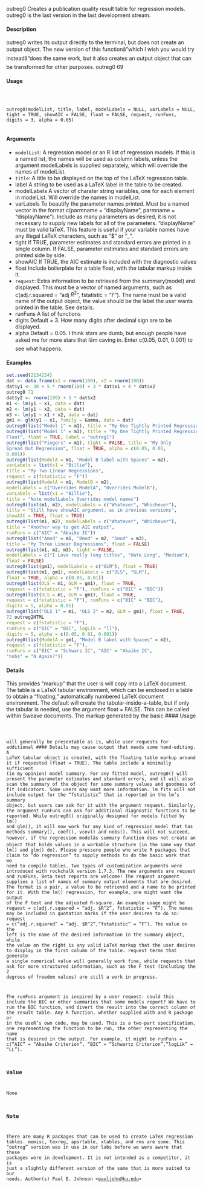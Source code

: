 outreg0 Creates a publication quality result table for regression models. outreg0
is the last version in the last development stream.

#### Description

outreg0 writes its output directly to the terminal, but does not create an output object. The new
version of this functionâwhich I wish you would try insteadâdoes the same work, but it also creates
an output object that can be transformed for other purposes.
outreg0 69

#### Usage
<pre><code>


outreg0(modelList, title, label, modelLabels = NULL, varLabels = NULL,
tight = TRUE, showAIC = FALSE, float = FALSE, request, runFuns,
digits = 3, alpha = 0.05)

</code></pre>
#### Arguments

* ``modelList``: A regression model or an R list of regression models. If this is a named list, the names will be used as column labels, unless the argument modelLabels is supplied separately, which will override the names of modelList.
* ``title``:    A title to be displayed on the top of the LaTeX regression table.
* label A string to be used as a LaTeX label in the table to be created.
* modelLabels A vector of charater string variables, one for each element in modelList. Will
override the names in modelList.
* varLabels To beautify the parameter names printed. Must be a named vector in the format
c(parmname = "displayName", parmname = "displayName"). Include as many
parameters as desired, it is not necessary to supply new labels for all of the parameters. "displayName" must be valid laTeX. This feature is useful if your variable names have any illegal LaTeX characters, such as "$" or "\_".
* tight If TRUE, parameter estimates and standard errors are printed in a single column. If FALSE, parameter estimates and standard errors are printed side by side.
* showAIC If TRUE, the AIC estimate is included with the diagnostic values
* float Include boilerplate for a table float, with the tabular markup inside it.
* ``request``: Extra information to be retrieved from the summary(model) and displayed. This
must be a vector of named arguments, such as c(adj.r.squared = "adj $R^2$",
fstatistic = "F"). The name must be a valid name of the output object, the value
should be the label the user wants printed in the table. See details.
* runFuns A list of functions
* digits Default = 3. How many digits after decimal sign are to be displayed.
* alpha Default = 0.05. I think stars are dumb, but enough people have asked me for more stars that Iâm caving in. Enter c(0.05, 0.01, 0.001) to see what happens.



#### Examples
```r


set.seed(2134234)
dat <- data.frame(x1 = rnorm(100), x2 = rnorm(100))
dat$y1 <- 30 + 5 * rnorm(100) + 3 * dat$x1 + 4 * dat$x2
outreg0 71
dat$y2 <- rnorm(100) + 5 * dat$x2
m1 <- lm(y1 ~ x1, data = dat)
m2 <- lm(y1 ~ x2, data = dat)
m3 <- lm(y1 ~ x1 + x2, data = dat)
gm1 <- glm(y1 ~ x1, family = Gamma, data = dat)
outreg0(list("Model 1" = m1), title = "My One Tightly Printed Regression")
outreg0(list("Model 1" = m1), title = "My One Tightly Printed Regression in a
Float", float = TRUE, label = "outreg1")
outreg0(list("Fingers" = m1), tight = FALSE, title = "My Only
Spread Out Regression", float = TRUE, alpha = c(0.05, 0.01,
0.001))
outreg0(list(ModelA = m1, "Model B label with Spaces" = m2),
varLabels = list(x1 = "Billie"),
title = "My Two Linear Regressions",
request = c(fstatistic = "F"))
outreg0(list(ModelA = m1, ModelB = m2),
modelLabels = c("Overrides ModelA", "Overrides ModelB"),
varLabels = list(x1 = "Billie"),
title = "Note modelLabels Overrides model names")
outreg0(list(m1, m2), modelLabels = c("Whatever", "Whichever"),
title = "Still have showAIC argument, as in previous versions",
showAIC = TRUE, float = TRUE)
outreg0(list(m1, m2), modelLabels = c("Whatever", "Whichever"),
title = "Another way to get AIC output",
runFuns = c("AIC" = "Akaike IC"))
outreg0(list("Amod" = m1, "Bmod" = m2, "Gmod" = m3),
title = "My Three Linear Regressions", float = FALSE)
outreg0(list(m1, m2, m3), tight = FALSE,
modelLabels = c("I Love really long titles", "Hate Long", "Medium"),
float = FALSE)
outreg0(list(gm1), modelLabels = c("GLM"), float = TRUE)
outreg0(list(m1, gm1), modelLabels = c("OLS", "GLM"),
float = TRUE, alpha = c(0.05, 0.01))
outreg0(list(OLS = m1, GLM = gm1), float = TRUE,
request = c(fstatistic = "F"), runFuns = c("BIC" = "BIC"))
outreg0(list(OLS = m1, GLM = gm1), float = TRUE,
request = c(fstatistic = "F"), runFuns = c("BIC" = "BIC"),
digits = 5, alpha = 0.01)
outreg0(list("OLS 1" = m1, "OLS 2" = m2, GLM = gm1), float = TRUE,
72 outreg2HTML
request = c(fstatistic = "F"),
runFuns = c("BIC" = "BIC", logLik = "ll"),
digits = 5, alpha = c(0.05, 0.01, 0.001))
outreg0(list(ModelA = gm1, "Model B label with Spaces" = m2),
request = c(fstatistic = "F"),
runFuns = c("BIC" = "Schwarz IC", "AIC" = "Akaike IC",
"nobs" = "N Again?"))
```

#### Details

This provides "markup" that the user is will copy into a LaTeX document. The table is a LaTeX
tabular environment, which can be enclosed in a table to obtain a "floating," automatically numbered
LaTeX document environment. The default will create the tabular-inside-a-table, but if only the
tabular is needed, use the argument float = FALSE. This can be called within Sweave documents.
The markup generated by the basic 
#### Usage
<pre><code>

 will generally be presentable as is, while user requests for
additional 
#### Details
 may cause output that needs some hand-editing.
A LaTeX tabular object is created, with the floating table markup around it if requested (float =
TRUE).
The table include a minimally sufficient (in my opinion) model summary. For any fitted model,
outreg0() will present the parameter estimates and standard errors, and it will also scan the summary
of the object for some summary values and goodness of fit indicators. Some users may want more information. lm fits will not include output for the "fstatistic" that is reported in the lm's summary object, but users can ask for it with the argument request. Similarly, the argument runFuns can ask for additional diagnostic functions to be reported.
While outreg0() originally designed for models fitted by lm() and glm(), it will now work for any kind of regression model that has methods summary(), coef(), vcov() and nobs(). This will not succeed, however, if the regression modelâs summary function does not create an object that holds values in a workable structure (in the same way that lm() and glm() do). Please pressure
people who write R packages that claim to "do regression" to supply methods to do the basic work
that we need to compile tables.
Two types of customization 
arguments
 were introduced with rockchalk version 1.7.3. The new
arguments  are request and runFuns. Beta test reports are welcome!
The request argument supplies a list of names of summary output elements that are desired. The format is a pair, a value to be retrieved and a name to be printed for it. With the lm() regression, for example, one might want the output of the F test and the adjusted R-square. An example usage might
be request = c(adj.r.squared = "adj. $R^2", fstatistic = "F"). The names may be included
in quotation marks if the user desires to do so: request = c("adj.r.squared" = "adj. $R^2","fstatistic" = "F").
The value on the left is the name of the desired information in the summary object, while the value
on the right is any valid LaTeX markup that the user desires to display in the first column of the table. request terms that generate a single numerical value will generally work fine, while requests that ask for more structured information, such as the F test (including the 2 degrees of freedom values) are still a work in progress.

The runFuns argument is inspired by a user request: could this include the BIC or other summaries that some models report? We have to run the BIC function, and divert the result into the correct column of the result table. Any R function, whether supplied with and R package or in the useR's own code, may be used. This is a two-part specification, one representing the function to be run, the other representing the name that is desired in the output. For example, it might be runFuns =
c("AIC" = "Akaike Criterion", "BIC" = "Schwartz Criterion","logLik" = "LL").

### Value
None

### Note
There are many R packages that can be used to create LaTeX regression tables. memisc, texreg,
apsrtable, xtables, and rms are some. This "outreg" version was in use in our labs before we were
aware that those packages were in development. It is not intended as a competitor, it is just a slightly
different version of the same that is more suited to our needs.
Author(s)
Paul E. Johnson <<pauljohn@ku.edu>>
